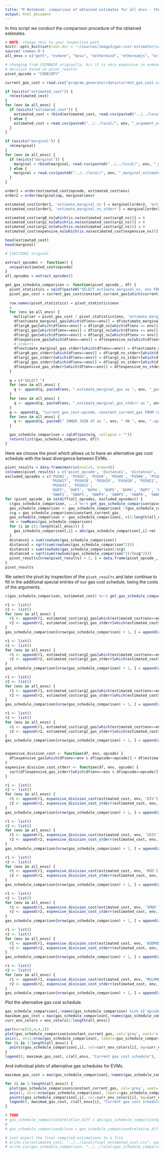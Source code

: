 ```yaml
---
title: "R Notebook: comparison of obtained estimates for all envs - the final results; for Gas Cost Estimator"
output: html_document
---
```

In this script we conduct the comparison procedure of the obtained estimates.

```r
# NOTE: change this to your respective path
knitr::opts_knit$set(root.dir = '~/sources/imapp3/gas-cost-estimator/src')
source('common.R')
all_envs = c("geth", "evmone", "besu", "nethermind", "ethereumjs", "erigon", "revm")

# changing from COINBASE originally, b/c it is very expensive in evmone
# decision based on pivot_results
pivot_opcode = "CODECOPY"
```

```r
current_gas_cost = read.csv("program_generator/data/current_gas_cost.csv")

if (exists("estimated_cost")) {
  rm(estimated_cost)
}
for (env in all_envs) {
  if (exists("estimated_cost")) {
    estimated_cost = rbind(estimated_cost, read.csv(paste0("../../local/", env, "_argument_estimated_cost.csv")))
  } else {
    estimated_cost = read.csv(paste0("../../local/", env, "_argument_estimated_cost.csv"))
  }
}

if (exists("marginal")) {
  rm(marginal)
}
for (env in all_envs) {
  if (exists("marginal")) {
    marginal = rbind(marginal, read.csv(paste0("../../local/", env, "_marginal_estimated_cost.csv")))
  } else {
    marginal = read.csv(paste0("../../local/", env, "_marginal_estimated_cost.csv"))
  }
}

order1 = order(estimated_cost$opcode, estimated_cost$env)
order2 = order(marginal$op, marginal$env)

estimated_cost[order1, 'estimate_marginal_ns'] = marginal[order2, 'estimate_marginal_ns']
estimated_cost[order1, 'estimate_marginal_ns_stderr'] = marginal[order2, 'estimate_marginal_ns_stderr']

estimated_cost$arg0_ns[which(is.na(estimated_cost$arg0_ns))] = 0
estimated_cost$arg1_ns[which(is.na(estimated_cost$arg1_ns))] = 0
estimated_cost$arg2_ns[which(is.na(estimated_cost$arg2_ns))] = 0
estimated_cost$expensive_ns[which(is.na(estimated_cost$expensive_ns))] = 0

head(estimated_cost)
head(marginal)
```

```r
# [SECTION] original

extract_opcodes <- function() {
  unique(estimated_cost$opcode)
}
all_opcodes = extract_opcodes()

get_gas_schedule_comparison <- function(pivot_opcode_, df) {
  pivot_statistics = sqldf(paste0("SELECT estimate_marginal_ns, env FROM df WHERE opcode='", pivot_opcode_, "'"))
  pivot_gas_cost = current_gas_cost$constant_current_gas[which(current_gas_cost$opcode==pivot_opcode_)]
    
  row.names(pivot_statistics) = pivot_statistics$env
  # 
  for (env in all_envs) {
    multiplier = pivot_gas_cost / pivot_statistics[env, 'estimate_marginal_ns']
    df$estimate_marginal_gas[which(df$env==env)] = df$estimate_marginal_ns[which(df$env == env)] * multiplier
    df$arg0_gas[which(df$env==env)] = df$arg0_ns[which(df$env == env)] * multiplier
    df$arg1_gas[which(df$env==env)] = df$arg1_ns[which(df$env == env)] * multiplier
    df$arg2_gas[which(df$env==env)] = df$arg2_ns[which(df$env == env)] * multiplier
    df$expensive_gas[which(df$env==env)] = df$expensive_ns[which(df$env == env)] * multiplier
    # stderrs
    df$estimate_marginal_gas_stderr[which(df$env==env)] = df$estimate_marginal_ns_stderr[which(df$env == env)] * multiplier
    df$arg0_gas_stderr[which(df$env==env)] = df$arg0_ns_stderr[which(df$env == env)] * multiplier
    df$arg1_gas_stderr[which(df$env==env)] = df$arg1_ns_stderr[which(df$env == env)] * multiplier
    df$arg2_gas_stderr[which(df$env==env)] = df$arg2_ns_stderr[which(df$env == env)] * multiplier
    df$expensive_gas_stderr[which(df$env==env)] = df$expensive_ns_stderr[which(df$env == env)] * multiplier
  }
  
  q = c("SELECT ")
  for (env in all_envs) {
    q <- append(q, paste0(env, ".estimate_marginal_gas as ", env, "_gas,"))
  }
  for (env in all_envs) {
    q <- append(q, paste0(env, ".estimate_marginal_gas_stderr as ", env, "_gas_stderr,"))
  }
  q <- append(q, "current_gas_cost.opcode, constant_current_gas FROM current_gas_cost")
  for (env in all_envs) {
    q <- append(q, paste0(" INNER JOIN df as ", env, " ON ", env, ".opcode = current_gas_cost.opcode AND ", env, ".env = '", env, "'"))
  }

  gas_schedule_comparison = sqldf(paste(q, collapse = ""))
  return(list(gas_schedule_comparison, df))
}
```

Here we choose the pivot which allows us to have an alternative gas cost schedule with the least divergence between EVMs.

```r
pivot_results = data.frame(matrix(ncol=5, nrow=0))
colnames(pivot_results) = c('pivot_opcode', 'distance1', 'distance2', 'distance3', 'distance4')
excluded_opcodes = c('PUSH2', 'PUSH3', 'PUSH4', 'PUSH5', 'PUSH6', 'PUSH7', 'PUSH8', 'PUSH9', 'PUSH10', 'PUSH11', 'PUSH12', 'PUSH13', 'PUSH14', 'PUSH15', 'PUSH16', 
                     'PUSH17', 'PUSH18', 'PUSH19', 'PUSH20', 'PUSH21', 'PUSH22', 'PUSH23', 'PUSH24', 'PUSH25', 'PUSH26', 'PUSH27', 'PUSH28', 'PUSH29', 'PUSH30', 
                     'PUSH31', 'PUSH32', 
                     'DUP2', 'DUP3', 'DUP4', 'DUP5', 'DUP6', 'DUP7', 'DUP8', 'DUP9', 'DUP10', 'DUP11', 'DUP12', 'DUP13', 'DUP14', 'DUP15', 'DUP16', 
                     'SWAP2', 'SWAP3', 'SWAP4', 'SWAP5', 'SWAP6', 'SWAP7', 'SWAP8', 'SWAP9', 'SWAP10', 'SWAP11', 'SWAP12', 'SWAP13', 'SWAP14', 'SWAP15', 'SWAP16')
for (pivot_opcode_ in setdiff(all_opcodes, excluded_opcodes)) {
  c(gas_schedule_comparison, ...) %<-% get_gas_schedule_comparison(pivot_opcode_, estimated_cost)
  gas_schedule_comparison <- gas_schedule_comparison[ !(gas_schedule_comparison$opcode %in% excluded_opcodes), , drop=FALSE]
  ccg = gas_schedule_comparison$constant_current_gas
  gas_schedule_comparison <- gas_schedule_comparison[, c(1:length(all_envs))]
  rm = rowMeans(gas_schedule_comparison)
  for (i in c(1:length(all_envs))) {
    gas_schedule_comparison[,i] = abs(gas_schedule_comparison[,i]-rm)
  }
  distance1 = sum(rowSums(gas_schedule_comparison))
  distance2 = sqrt(sum(rowSums(gas_schedule_comparison^2)))
  distance3 = sum(rowSums(gas_schedule_comparison)/ccg)
  distance4 = sqrt(sum(rowSums(gas_schedule_comparison^2)/(ccg^2)))
  pivot_results[nrow(pivot_results) + 1, ] = data.frame(pivot_opcode_, distance1, distance2, distance3, distance4)
}
pivot_results
```

We select the pivot by inspection of the `pivot_results` and later continue to fill in the additional special entries of our gas cost schedule, being the costs of the arguments.

```r
c(gas_schedule_comparison, estimated_cost) %<-% get_gas_schedule_comparison(pivot_opcode, estimated_cost)

r1 <- list()
r2 <- list()
for (env in all_envs) {
  r1 <- append(r1, estimated_cost$arg1_gas[which(estimated_cost$env==env & estimated_cost$opcode=='EXP')])
  r2 <- append(r2, estimated_cost$arg1_gas_stderr[which(estimated_cost$env==env & estimated_cost$opcode=='EXP')])
}
gas_schedule_comparison[nrow(gas_schedule_comparison) + 1, ] = append(append(r1, r2), list("EXP_arg1_cost", 50))

r1 <- list()
r2 <- list()
for (env in all_envs) {
  r1 <- append(r1, estimated_cost$arg2_gas[which(estimated_cost$env==env & estimated_cost$opcode=='CALLDATACOPY')])
  r2 <- append(r2, estimated_cost$arg2_gas_stderr[which(estimated_cost$env==env & estimated_cost$opcode=='CALLDATACOPY')])
}
gas_schedule_comparison[nrow(gas_schedule_comparison) + 1, ] = append(append(r1, r2), list("CALLDATACOPY_arg2_cost", 3))

r1 <- list()
r2 <- list()
for (env in all_envs) {
  r1 <- append(r1, estimated_cost$arg2_gas[which(estimated_cost$env==env & estimated_cost$opcode=='RETURNDATACOPY')])
  r2 <- append(r2, estimated_cost$arg2_gas_stderr[which(estimated_cost$env==env & estimated_cost$opcode=='RETURNDATACOPY')])
}
gas_schedule_comparison[nrow(gas_schedule_comparison) + 1, ] = append(append(r1, r2), list("RETURNDATACOPY_arg2_cost", 3))

r1 <- list()
r2 <- list()
for (env in all_envs) {
  r1 <- append(r1, estimated_cost$arg2_gas[which(estimated_cost$env==env & estimated_cost$opcode=='CODECOPY')])
  r2 <- append(r2, estimated_cost$arg2_gas_stderr[which(estimated_cost$env==env & estimated_cost$opcode=='CODECOPY')])
}
gas_schedule_comparison[nrow(gas_schedule_comparison) + 1, ] = append(append(r1, r2), list("CODECOPY_arg2_cost", 3))


expensive_division_cost <- function(df, env, opcode) {
  df$expensive_gas[which(df$env==env & df$opcode==opcode)] + df$estimate_marginal_gas[which(df$env==env & df$opcode==opcode)]
}
expensive_division_cost_stderr <- function(df, env, opcode) {
  sqrt(df$expensive_gas_stderr[which(df$env==env & df$opcode==opcode)]^2 + df$estimate_marginal_gas_stderr[which(df$env==env & df$opcode==opcode)]^2)
}

r1 <- list()
r2 <- list()
for (env in all_envs) {
  r1 <- append(r1, expensive_division_cost(estimated_cost, env, 'DIV'))
  r2 <- append(r2, expensive_division_cost_stderr(estimated_cost, env, 'DIV'))
}
gas_schedule_comparison[nrow(gas_schedule_comparison) + 1, ] = append(append(r1, r2), list("DIV_expensive_cost", 5))

r1 <- list()
r2 <- list()
for (env in all_envs) {
  r1 <- append(r1, expensive_division_cost(estimated_cost, env, 'SDIV'))
  r2 <- append(r2, expensive_division_cost_stderr(estimated_cost, env, 'SDIV'))
}
gas_schedule_comparison[nrow(gas_schedule_comparison) + 1, ] = append(append(r1, r2), list("SDIV_expensive_cost", 5))

r1 <- list()
r2 <- list()
for (env in all_envs) {
  r1 <- append(r1, expensive_division_cost(estimated_cost, env, 'MOD'))
  r2 <- append(r2, expensive_division_cost_stderr(estimated_cost, env, 'MOD'))
}
gas_schedule_comparison[nrow(gas_schedule_comparison) + 1, ] = append(append(r1, r2), list("MOD_expensive_cost", 5))

r1 <- list()
r2 <- list()
for (env in all_envs) {
  r1 <- append(r1, expensive_division_cost(estimated_cost, env, 'SMOD'))
  r2 <- append(r2, expensive_division_cost_stderr(estimated_cost, env, 'SMOD'))
}
gas_schedule_comparison[nrow(gas_schedule_comparison) + 1, ] = append(append(r1, r2), list("SMOD_expensive_cost", 5))

r1 <- list()
r2 <- list()
for (env in all_envs) {
  r1 <- append(r1, expensive_division_cost(estimated_cost, env, 'ADDMOD'))
  r2 <- append(r2, expensive_division_cost_stderr(estimated_cost, env, 'ADDMOD'))
}
gas_schedule_comparison[nrow(gas_schedule_comparison) + 1, ] = append(append(r1, r2), list("ADDMOD_expensive_cost", 8))

r1 <- list()
r2 <- list()
for (env in all_envs) {
  r1 <- append(r1, expensive_division_cost(estimated_cost, env, 'MULMOD'))
  r2 <- append(r2, expensive_division_cost_stderr(estimated_cost, env, 'MULMOD'))
}
gas_schedule_comparison[nrow(gas_schedule_comparison) + 1, ] = append(append(r1, r2), list("MULMOD_expensive_cost", 8))


```

Plot the alternative gas cost schedule.

```r
gas_schedule_comparison[,!names(gas_schedule_comparison) %in% c('opcode')]
maximum_gas_cost = max(gas_schedule_comparison[,!names(gas_schedule_comparison) %in% c('opcode')])
curr_env_colors = env_colors[1:length(all_envs)]

par(mar=c(15,4,4,2))
plot(gas_schedule_comparison$constant_current_gas, col='grey', xaxt='n', ylim=c(0,maximum_gas_cost * 1.1), xlab="", ylab="")
axis(1, at=1:nrow(gas_schedule_comparison), labels=gas_schedule_comparison$opcode, las=2)
for (i in 1:length(all_envs)) {
  points(gas_schedule_comparison[,i], col=curr_env_colors[i], bg=curr_env_colors[i], xaxt='n', pch=21)
}
legend(0, maximum_gas_cost, c(all_envs, "Current gas cost schedule"), fill=c(curr_env_colors, 'grey'), cex=2)
```

And individual plots of alternative gas schedules for EVMs.

```r
maximum_gas_cost = max(gas_schedule_comparison[,!names(gas_schedule_comparison) %in% c('opcode')])

for (i in 1:length(all_envs)) {
  plot(gas_schedule_comparison$constant_current_gas, col='grey', xaxt='n', ylim=c(0,maximum_gas_cost * 1.1), xlab="", ylab="")
  axis(1, at=1:nrow(gas_schedule_comparison), labels=gas_schedule_comparison$opcode, las=2)
  points(gas_schedule_comparison[,i], col=curr_env_colors[i], bg=curr_env_colors[i], xaxt='n', pch=21)
  legend(0, maximum_gas_cost, c(all_envs[i], "Current gas cost schedule"), fill=c(env_colors[i], 'grey'), cex=2)
}
```


```r
# TODO
# gas_schedule_comparison$relative_diff = abs(gas_schedule_comparison$geth_gas - gas_schedule_comparison$evmone_gas) / gas_schedule_comparison$evmone_gas
# 
# gas_schedule_comparison$close = gas_schedule_comparison$relative_diff < 0.15
```

```r
# just export the final compiled estimations to a file
# write.csv(estimated_cost, "../../local/final_estimated_cost.csv", quote=FALSE, row.names=FALSE)
# write.csv(gas_schedule_comparison, "../../local/gas_schedule_comparison.csv", quote=FALSE, row.names=FALSE)
```
